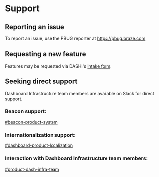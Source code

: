 
<Meta title="Welcome/Support" />

# Support

## Reporting an issue

To report an issue, use the PBUG reporter at https://pbug.braze.com

## Requesting a new feature

Features may be requested via DASHI's [intake form](https://docs.google.com/forms/d/e/1FAIpQLSf8Akr8eY8UyjX6v5R1wI0zLhBjtVdNGQTEJxEcYw0YnVAkaw/viewform).

## Seeking direct support

Dashboard Infrastructure team members are available on Slack for direct support.

### Beacon support:
[#beacon-product-system](https://brazetechnology.slack.com/archives/CBDKVUF2P)
### Internationalization support:
[#dashboard-product-localization](https://brazetechnology.slack.com/archives/C01145XABT9)
### Interaction with Dashboard Infrastructure team members:
[#product-dash-infra-team](https://brazetechnology.slack.com/archives/C01145XABT9)
